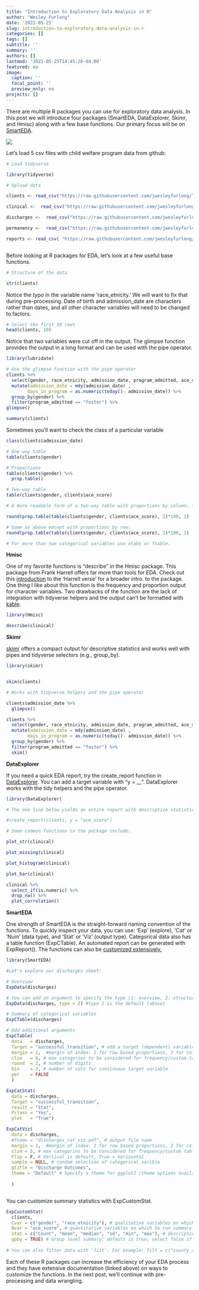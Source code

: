 ```yaml
---
title: "Introduction to Exploratory Data Analysis in R"
author: "Wesley Furlong"
date: '2021-05-25'
slug: introduction-to-exploratory-data-analysis-in-r
categories: []
tags: []
subtitle: ''
summary: ''
authors: []
lastmod: '2021-05-25T14:45:26-04:00'
featured: no
image:
  caption: ''
  focal_point: ''
  preview_only: no
projects: []
---
```


There are multiple R packages you can use for exploratory data analysis. In this post we will introduce four packages (SmartEDA, DataExplorer, Skimr, and Hmisc) along with a few base functions. Our primary focus will be on [SmartEDA](https://www.rdocumentation.org/packages/SmartEDA/versions/0.3.7).

![](index.en_files/smart_EDA.png)


Let's load 5 csv files with child welfare program data from github:

```r

# Load tidyverse 

library(tidyverse)

# Upload data

clients <- read_csv("https://raw.githubusercontent.com/jwesleyfurlong/Tutorials/main/pe_data_clients.csv")

clinical <-  read_csv("https://raw.githubusercontent.com/jwesleyfurlong/Tutorials/main/pe_data_clinical.csv")

discharges <-  read_csv("https://raw.githubusercontent.com/jwesleyfurlong/Tutorials/main/pe_data_discharges.csv")

permanency <-  read_csv("https://raw.githubusercontent.com/jwesleyfurlong/Tutorials/main/pe_data_permanency.csv")

reports <- read_csv( "https://raw.githubusercontent.com/jwesleyfurlong/Tutorials/main/pe_data_discharges.csv")



```

Before looking at R packages for EDA, let's look at a few useful base functions.

```r

# Structure of the data

str(clients)

```

Notice the typo in the variable name 'race_etnicity.' We will want to fix that during pre-processing. Date of birth and admission_date are characters rather than dates, and all other character variables will need to be changed to factors.

```r

# Select the first 10 rows
head(clients, 10)

```

Notice that two variables were cut off in the output. The glimpse function provides the output in a long format and can be used with the pipe operator.

```r

library(lubridate)

# Use the glimpse function with the pipe operator
clients %>% 
  select(gender, race_etnicity, admission_date, program_admitted, ace_score) %>%
  mutate(admission_date = mdy(admission_date) ,
        days_in_program = as.numeric(today()- admission_date)) %>%  
  group_by(gender) %>% 
  filter(program_admitted == "foster") %>% 
glimpse()

```

```r

summary(clients)

```

Sometimes you'll want to check the class of a particular variable

```r

class(clients$admission_date)

```

```r

# One-way table
table(clients$gender)

# Proportions
table(clients$gender) %>% 
  prop.table()

# Two-way table
table(clients$gender, clients$ace_score)

# A more readable form of a two-way table with proportions by column. The '2' creates a prop.table by column (as opposed to 1 for row). We multiply by 100 to get the percent and the '1' says to round to one decimal place.  

round(prop.table(table(clients$gender, clients$ace_score), 2)*100, 1)

# Same as above except with proportions by row:
round(prop.table(table(clients$gender, clients$ace_score), 1)*100, 1)

# For more than two categorical variables use xtabs or ftable. 

```

**Hmisc**

One of my favorite functions is "describe" in the Hmisc package. This package from Frank Harrell offers far more than tools for EDA. Check out this [introduction](https://www.nicholas-ollberding.com/post/an-introduction-to-the-harrell-verse-predictive-modeling-using-the-hmisc-and-rms-packages/#:~:text=The%20Hmisc%20package%20has%20some%20excellent%20functions%20to,few%20of%20the%20functions%20I%20use%20most%20often.) to the 'Harrell verse' for a broader intro. to the package. One thing I like about this function is the frequency and proportion output for character variables. Two drawbacks of the function are the lack of integration with tidyverse helpers and the output can't be formatted with [kable](https://cran.r-project.org/web/packages/kableExtra/vignettes/awesome_table_in_html.html#grouped_columns__rows).

```r

library(Hmisc)

describe(clinical)

```

**Skimr**

[skimr](https://www.rdocumentation.org/packages/skimr/versions/2.1.3) offers a compact output for descriptive statistics and works well with pipes and tidyverse selectors (e.g., group_by).

```r

library(skimr)


skim(clients)

# Works with tidyverse helpers and the pipe operator

clients$admission_date %>% 
  glimpse()

clients %>% 
  select(gender, race_etnicity, admission_date, program_admitted, ace_score) %>%
  mutate(admission_date = mdy(admission_date) ,
        days_in_program = as.numeric(today()- admission_date)) %>%  
  group_by(gender) %>% 
  filter(program_admitted == "foster") %>% 
  skim()

```


**DataExplorer**

If you need a quick EDA report, try the create_report function in [DataExplorer](https://www.rdocumentation.org/packages/DataExplorer/versions/0.8.2). You can add a target variable with "y = \_\_". DataExplorer works with the tidy helpers and the pipe operator.

```r

library(DataExplorer)

# The one line below yields an entire report with descriptive statistics, missing data profile, distributions, correlation analysis, qq plots, and PCA. 

#create_report(clients, y = "ace_score")

# Some common functions in the package include:

plot_str(clinical)

plot_missing(clinical)

plot_histogram(clinical)

plot_bar(clinical)

clinical %>% 
  select_if(is.numeric) %>% 
  drop_na() %>% 
  plot_correlation()

```

**SmartEDA**

One strength of SmartEDA is the straight-forward naming convention of the functions. To quickly inspect your data, you can use: 'Exp' (explore), 'Cat' or 'Num' (data type), and 'Stat' or 'Viz' (output type). Categorical data also has a table function (ExpCTable). An automated report can be generated with ExpReport(). The functions can also be [customized extensively.](https://arxiv.org/pdf/1903.04754.pdf)

```r

library(SmartEDA)

#Let's explore our discharges sheet:

# Overview
ExpData(discharges) 

# You can add an argument to specify the type (1: overview, 2: structure)
ExpData(discharges, type = 2) #type 1 is the default (above) 

# Summary of categorical variables
ExpCTable(discharges)

# Add additional arguments
ExpCTable(
  data   = discharges,
  Target = "successful_transition", # add a target (dependent) variable
  margin = 1,  #margin of index: 1 for row based proportions, 2 for column based proportions
  clim   = 8, # max categories to be considered for frequency/custom tables. Variables will be dropped if unique levels are higher than 'clim' for character or factor variables. 10 is the default. 
  round  = 2, # number of digits
  bin    = 3, # number of cuts for continuous target variable
  per    = FALSE 
  )

ExpCatStat(
  data = discharges,
  Target = "successful_transition",
  result = "Stat",
  Pclass = "Yes",
  plot   = "True")


```

```r

ExpCatViz(
  data = discharges,
  #fname = "discharges_cat_viz.pdf", # output file name
  margin = 1,  #margin of index: 1 for row based proportions, 2 for column based proportions
  clim = 5, # max categories to be considered for frequency/custom tables. Variables will be dropped if unique levels are higher than 'clim' for character or factor variables. 10 is the default. 
  Flip = F, # Vertical is default, True = horizontal
  sample = NULL, # random selection of categorical varible
  gtitle = "Discharge Outcomes",
  theme = "Default" # Specify a theme for ggplot2 (theme options available from ggthemes package)
    
  )



```

You can customize summary statistics with ExpCustomStat.

```r


ExpCustomStat(
  clients,
  Cvar = c("gender", "race_etnicity"), # qualitative variables on which to stratify/subgroup (notice the typo! We'll address it during data wrangling) 
  Nvar = "ace_score", # quantitative variables on which to run summary statistics
  stat = c("Count", "mean", "median", "sd", "min", "max"), # descriptive statistics ('PS' = percentage, 'PROP' = column percentage)
  gpby = TRUE) # Group level summary; default is true; select false if summary required at each categorical variable level.
  
# You can also filter data with 'filt'. For example: filt = c("county_state != 'Buncombe, North Carolina'")) See the documentation above for more on filtering.     

```

Each of these R packages can increase the efficiency of your EDA process and they have extensive documentation (linked above) on ways to customize the functions. In the next post, we'll continue with pre-processing and data wrangling.


